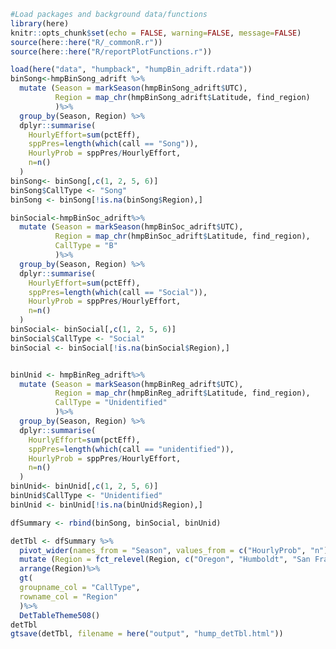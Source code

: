 
```r
#Load packages and background data/functions
library(here)
knitr::opts_chunk$set(echo = FALSE, warning=FALSE, message=FALSE)
source(here::here("R/_commonR.r"))
source(here::here("R/reportPlotFunctions.r"))
```
```r
load(here("data", "humpback", "humpBin_adrift.rdata"))
binSong<-hmpBinSong_adrift %>%
  mutate (Season = markSeason(hmpBinSong_adrift$UTC),
          Region = map_chr(hmpBinSong_adrift$Latitude, find_region)
          )%>%
  group_by(Season, Region) %>%
  dplyr::summarise(
    HourlyEffort=sum(pctEff),
    sppPres=length(which(call == "Song")),
    HourlyProb = sppPres/HourlyEffort,
    n=n()
  )
binSong<- binSong[,c(1, 2, 5, 6)]
binSong$CallType <- "Song"
binSong <- binSong[!is.na(binSong$Region),]

binSocial<-hmpBinSoc_adrift%>%
  mutate (Season = markSeason(hmpBinSoc_adrift$UTC),
          Region = map_chr(hmpBinSoc_adrift$Latitude, find_region),
          CallType = "B"
          )%>%
  group_by(Season, Region) %>%
  dplyr::summarise(
    HourlyEffort=sum(pctEff),
    sppPres=length(which(call == "Social")),
    HourlyProb = sppPres/HourlyEffort,
    n=n()
  )
binSocial<- binSocial[,c(1, 2, 5, 6)]
binSocial$CallType <- "Social"
binSocial <- binSocial[!is.na(binSocial$Region),]


binUnid <- hmpBinReg_adrift%>%
  mutate (Season = markSeason(hmpBinReg_adrift$UTC),
          Region = map_chr(hmpBinReg_adrift$Latitude, find_region),
          CallType = "Unidentified"
          )%>%
  group_by(Season, Region) %>%
  dplyr::summarise(
    HourlyEffort=sum(pctEff),
    sppPres=length(which(call == "unidentified")),
    HourlyProb = sppPres/HourlyEffort,
    n=n()
  )
binUnid<- binUnid[,c(1, 2, 5, 6)]
binUnid$CallType <- "Unidentified"
binUnid <- binUnid[!is.na(binUnid$Region),]

dfSummary <- rbind(binSong, binSocial, binUnid)

detTbl <- dfSummary %>%
  pivot_wider(names_from = "Season", values_from = c("HourlyProb", "n"))%>%
  mutate (Region = fct_relevel(Region, c("Oregon", "Humboldt", "San Francisco", "Morro Bay")))%>%
  arrange(Region)%>%
  gt(
  groupname_col = "CallType",
  rowname_col = "Region"
  )%>%
  DetTableTheme508()
detTbl
gtsave(detTbl, filename = here("output", "hump_detTbl.html"))
```
